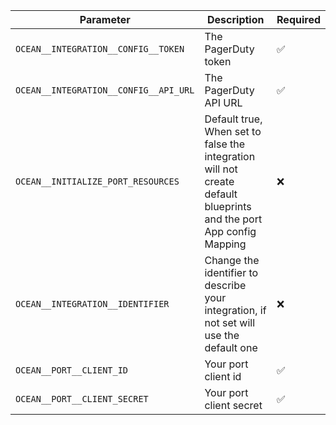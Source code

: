 | Parameter                             | Description                                                                                                        | Required |
| ------------------------------------- | ------------------------------------------------------------------------------------------------------------------ | -------- |
| `OCEAN__INTEGRATION__CONFIG__TOKEN`   | The PagerDuty token                                                                                                | ✅       |
| `OCEAN__INTEGRATION__CONFIG__API_URL` | The PagerDuty API URL                                                                                              | ✅       |
| `OCEAN__INITIALIZE_PORT_RESOURCES`    | Default true, When set to false the integration will not create default blueprints and the port App config Mapping | ❌       |
| `OCEAN__INTEGRATION__IDENTIFIER`      | Change the identifier to describe your integration, if not set will use the default one                            | ❌       |
| `OCEAN__PORT__CLIENT_ID`              | Your port client id                                                                                                | ✅       |
| `OCEAN__PORT__CLIENT_SECRET`          | Your port client secret                                                                                            | ✅       |
